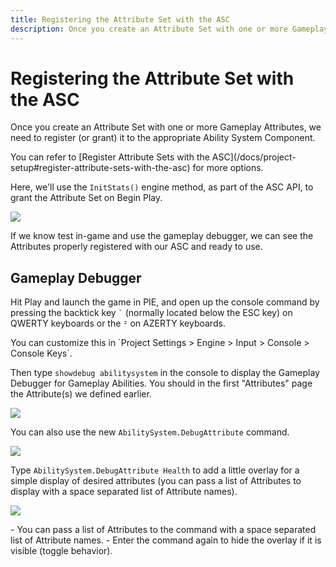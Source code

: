 ```yaml
---
title: Registering the Attribute Set with the ASC
description: Once you create an Attribute Set with one or more Gameplay Attributes, we need to register (or grant) it to the appropriate Ability System Component.
---
```



# Registering the Attribute Set with the ASC

Once you create an Attribute Set with one or more Gameplay Attributes, we need to register (or grant) it to the appropriate Ability System Component.

<Callout type="info">
You can refer to [Register Attribute Sets with the ASC](/docs/project-setup#register-attribute-sets-with-the-asc) for more options.
</Callout>

Here, we'll use the `InitStats()` engine method, as part of the ASC API, to grant the Attribute Set on Begin Play.

![](./registering-the-attribute-set-with-the-asc/AttributeSets_Register_BeginPlay_InitStats.png)

If we know test in-game and use the gameplay debugger, we can see the Attributes properly registered with our ASC and ready to use.

## Gameplay Debugger

Hit Play and launch the game in PIE, and open up the console command by pressing the backtick key <code className="nx-border-black nx-border-opacity-[0.04] nx-bg-opacity-[0.03] nx-bg-black nx-break-words nx-rounded-md nx-border nx-py-0.5 nx-px-[.25em] nx-text-[.9em] dark:nx-border-white/10 dark:nx-bg-white/10">\`</code> (normally located below the ESC key) on QWERTY keyboards or the `²` on AZERTY keyboards.

<Callout type="info">
You can customize this in `Project Settings > Engine > Input > Console > Console Keys`.
</Callout>

Then type `showdebug abilitysystem` in the console to display the Gameplay Debugger for Gameplay Abilities. You should in the first "Attributes" page the Attribute(s) we defined earlier.

![](./registering-the-attribute-set-with-the-asc/AttributeSets_Register_ShowDebugAbilitySystem.png)

You can also use the new `AbilitySystem.DebugAttribute` command.

![](./registering-the-attribute-set-with-the-asc/AttributeSets_Register_DebugAttribute.png)

Type `AbilitySystem.DebugAttribute Health` to add a little overlay for a simple display of desired attributes (you can pass a list of Attributes to display with a space separated list of Attribute names).

![](./registering-the-attribute-set-with-the-asc/AttributeSets_Register_DebugAttribute_02.png)

<Callout type="info">
- You can pass a list of Attributes to the command with a space separated list of Attribute names.
- Enter the command again to hide the overlay if it is visible (toggle behavior).
</Callout>